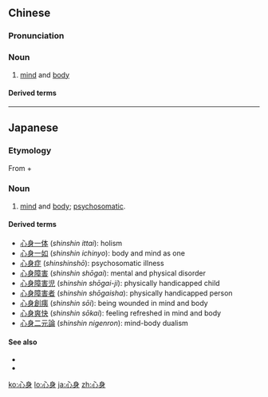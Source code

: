 ==Chinese==
{{zh-forms}}

===Pronunciation===
{{zh-pron
|m=xīnshēn
|mn=sim-sin
|cat=n
}}

===Noun===
{{zh-noun}}

# [[mind]] and [[body]]

====Derived terms====
{{zh-der|心身俱忘|心身俱瘁}}

----

==Japanese==
{{ja-kanjitab|しん|しん|yomi=on}}

===Etymology===
From {{m|ja|心|sc=Jpan|tr=shin||heart}} + {{m|ja|身|sc=Jpan|tr=shin||body}}

===Noun===
{{ja-noun|しんしん}}

# [[mind]] and [[body]]; [[psychosomatic]].

====Derived terms====
{{der-top|Derived terms}}
* [[心身一体]] (''shinshin ittai''): holism
* [[心身一如]] (''shinshin ichinyo''): body and mind as one
* [[心身症]] (''shinshinshō''): psychosomatic illness
* [[心身障害]] (''shinshin shōgai''): mental and physical disorder
* [[心身障害児]] (''shinshin shōgai-ji''): physically handicapped child
* [[心身障害者]] (''shinshin shōgaisha''): physically handicapped person
* [[心身創痍]] (''shinshin sōi''): being wounded in mind and body
* [[心身爽快]] (''shinshin sōkai''): feeling refreshed in mind and body
* [[心身二元論]] (''shinshin nigenron''): mind-body dualism
{{der-bottom}}

====See also====
* {{pedialite|lang=ja}}
* {{pedialite|Psychosomatic}}

[[ko:心身]]
[[lo:心身]]
[[ja:心身]]
[[zh:心身]]